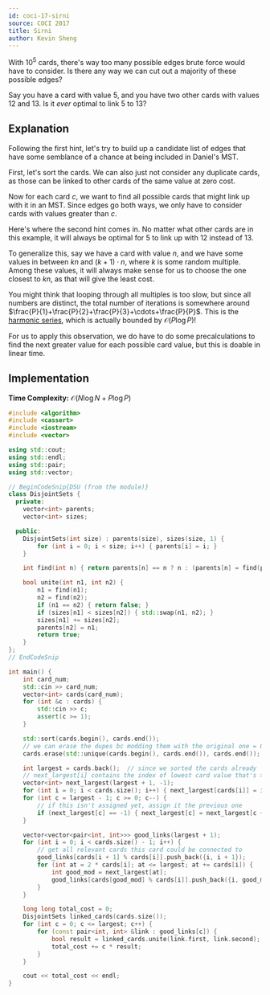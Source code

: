 ```yaml
---
id: coci-17-sirni
source: COCI 2017
title: Sirni
author: Kevin Sheng
---
```


<Spoiler title="Hint 1">

With $10^5$ cards, there's way too many possible edges brute force would have to consider.
Is there any way we can cut out a majority of these possible edges?

</Spoiler>

<Spoiler title="Hint 2">

Say you have a card with value $5$, and you have two other cards with values $12$ and $13$.
Is it *ever* optimal to link $5$ to $13$?

</Spoiler>

<Spoiler title="Solution">

## Explanation

Following the first hint, let's try to build up a candidate list of edges that have some semblance of a chance at being included in Daniel's MST.

First, let's sort the cards.
We can also just not consider any duplicate cards, as those can be linked to other cards of the same value at zero cost.

Now for each card $c$, we want to find all possible cards that might link up with it in an MST.
Since edges go both ways, we only have to consider cards with values greater than $c$.

Here's where the second hint comes in.
No matter what other cards are in this example, it will always be optimal for $5$ to link up with $12$ instead of $13$.

To generalize this, say we have a card with value $n$, and we have some values in between $kn$ and $(k+1) \cdot n$, where $k$ is some random multiple.
Among these values, it will always make sense for us to choose the one closest to $kn$, as that will give the least cost.

<Info title="Too slow?">

You might think that looping through all multiples is too slow, but since all numbers are distinct, the total number of iterations is somewhere around $\frac{P}{1}+\frac{P}{2}+\frac{P}{3}+\cdots+\frac{P}{P}$.
This is the [harmonic series](https://en.wikipedia.org/wiki/Harmonic_series_(mathematics)), which is actually bounded by $\mathcal{O}(P \log{P})$!

</Info>

For us to apply this observation, we do have to do some precalculations to find the next greater value for each possible card value, but this is doable in linear time.

## Implementation

**Time Complexity:** $\mathcal{O}(N \log{N} + P \log{P})$

<LanguageSection>
<CPPSection>

```cpp
#include <algorithm>
#include <cassert>
#include <iostream>
#include <vector>

using std::cout;
using std::endl;
using std::pair;
using std::vector;

// BeginCodeSnip{DSU (from the module)}
class DisjointSets {
  private:
	vector<int> parents;
	vector<int> sizes;

  public:
	DisjointSets(int size) : parents(size), sizes(size, 1) {
		for (int i = 0; i < size; i++) { parents[i] = i; }
	}

	int find(int n) { return parents[n] == n ? n : (parents[n] = find(parents[n])); }

	bool unite(int n1, int n2) {
		n1 = find(n1);
		n2 = find(n2);
		if (n1 == n2) { return false; }
		if (sizes[n1] < sizes[n2]) { std::swap(n1, n2); }
		sizes[n1] += sizes[n2];
		parents[n2] = n1;
		return true;
	}
};
// EndCodeSnip

int main() {
	int card_num;
	std::cin >> card_num;
	vector<int> cards(card_num);
	for (int &c : cards) {
		std::cin >> c;
		assert(c >= 1);
	}

	std::sort(cards.begin(), cards.end());
	// we can erase the dupes bc modding them with the original one = 0
	cards.erase(std::unique(cards.begin(), cards.end()), cards.end());

	int largest = cards.back();  // since we sorted the cards already
	// next_largest[i] contains the index of lowest card value that's >= i
	vector<int> next_largest(largest + 1, -1);
	for (int i = 0; i < cards.size(); i++) { next_largest[cards[i]] = i; }
	for (int c = largest - 1; c >= 0; c--) {
		// if this isn't assigned yet, assign it the previous one
		if (next_largest[c] == -1) { next_largest[c] = next_largest[c + 1]; }
	}

	vector<vector<pair<int, int>>> good_links(largest + 1);
	for (int i = 0; i < cards.size() - 1; i++) {
		// get all relevant cards this card could be connected to
		good_links[cards[i + 1] % cards[i]].push_back({i, i + 1});
		for (int at = 2 * cards[i]; at <= largest; at += cards[i]) {
			int good_mod = next_largest[at];
			good_links[cards[good_mod] % cards[i]].push_back({i, good_mod});
		}
	}

	long long total_cost = 0;
	DisjointSets linked_cards(cards.size());
	for (int c = 0; c <= largest; c++) {
		for (const pair<int, int> &link : good_links[c]) {
			bool result = linked_cards.unite(link.first, link.second);
			total_cost += c * result;
		}
	}

	cout << total_cost << endl;
}
```

</CPPSection>
</LanguageSection>

</Spoiler>
